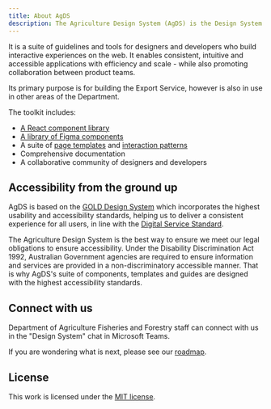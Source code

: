 ```yaml
---
title: About AgDS
description: The Agriculture Design System (AgDS) is the Design System built for the Australian Government Department of Agriculture, Fisheries and Forestry (DAFF).
---
```


It is a suite of guidelines and tools for designers and developers who build interactive experiences on the web. It enables consistent, intuitive and accessible applications with efficiency and scale - while also promoting collaboration between product teams.

Its primary purpose is for building the Export Service, however is also in use in other areas of the Department.

The toolkit includes:

- [A React component library](/components)
- [A library of Figma components](/guides/figma)
- A suite of [page templates](/templates) and [interaction patterns](/patterns)
- Comprehensive documentation
- A collaborative community of designers and developers

## Accessibility from the ground up

AgDS is based on the [GOLD Design System](https://gold.designsystemau.org) which incorporates the highest usability and accessibility standards, helping us to deliver a consistent experience for all users, in line with the [Digital Service Standard](https://www.dta.gov.au/help-and-advice/about-digital-service-standard).

The Agriculture Design System is the best way to ensure we meet our legal obligations to ensure accessibility. Under the Disability Discrimination Act 1992, Australian Government agencies are required to ensure information and services are provided in a non-discriminatory accessible manner. That is why AgDS&apos;s suite of components, templates and guides are designed with the highest accessibility standards.

## Connect with us

Department of Agriculture Fisheries and Forestry staff can connect with us in the "Design System" chat in Microsoft Teams.

If you are wondering what is next, please see our [roadmap](/roadmap).

## License

This work is licensed under the [MIT license](https://github.com/steelthreads/agds-next/blob/main/LICENSE).
